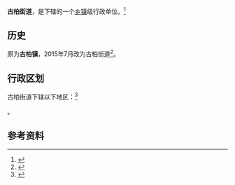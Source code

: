 {{中国乡级行政区|32/01/25/103/000}}

'''古柏街道'''，是{{PRC admin/fullname|32/01/25/103/000|3}}下辖的一个[[乡镇|乡镇]]级行政单位。<ref>{{PRC admin/ref sgc|{{PRC admin/parent|32/01/25/103/000}}}}</ref>
==历史==
原为'''古柏镇'''，2015年7月改为古柏街道<ref>{{Cite web|url=http://www.js.gov.cn/jsgov/tj/bgt/201508/t20150812483023.html|title=省政府关于调整南京市溧水区和高淳区部分行政区划的批复|accessdate=2017-07-18|work=www.js.gov.cn}}{{dead link|date=2018年2月 |bot=InternetArchiveBot |fix-attempted=yes }}</ref>。

== 行政区划 ==

古柏街道下辖以下地区：<ref>{{PRC admin/ref sgc|32/01/25/103/000}}</ref>

{{PRC admin/children|32/01/25/103/000}}。

== 参考资料 ==

{{reflist}}

{{行政区划小作品}}
{{PRC admin/navcat|32/01/25/103/000}}